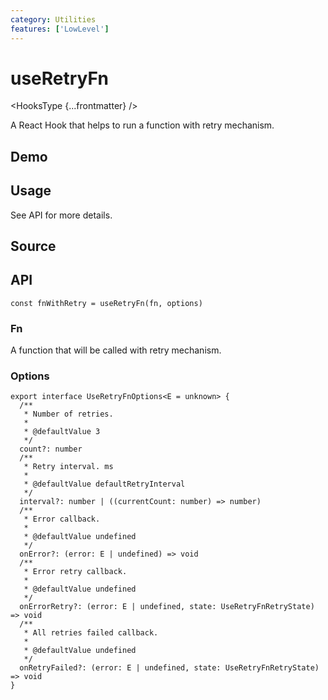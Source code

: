 ```yaml
---
category: Utilities
features: ['LowLevel']
---
```


# useRetryFn


<HooksType {...frontmatter} />

<Since version="v1.4.0" />

A React Hook that helps to run a function with retry mechanism.

## Demo


<App />

## Usage

See API for more details.

## Source


<Source />

## API

```tsx
const fnWithRetry = useRetryFn(fn, options)
```

### Fn

A function that will be called with retry mechanism.

### Options

```tsx
export interface UseRetryFnOptions<E = unknown> {
  /**
   * Number of retries.
   *
   * @defaultValue 3
   */
  count?: number
  /**
   * Retry interval. ms
   *
   * @defaultValue defaultRetryInterval
   */
  interval?: number | ((currentCount: number) => number)
  /**
   * Error callback.
   *
   * @defaultValue undefined
   */
  onError?: (error: E | undefined) => void
  /**
   * Error retry callback.
   *
   * @defaultValue undefined
   */
  onErrorRetry?: (error: E | undefined, state: UseRetryFnRetryState) => void
  /**
   * All retries failed callback.
   *
   * @defaultValue undefined
   */
  onRetryFailed?: (error: E | undefined, state: UseRetryFnRetryState) => void
}
```

